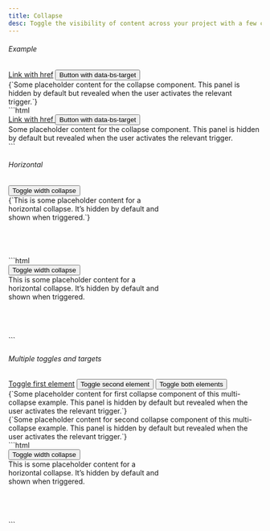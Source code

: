 ```yaml
---
title: Collapse
desc: Toggle the visibility of content across your project with a few classes and our JavaScript plugins.
---
```


###### Example

<Example>
  <div slot="preview" class='not-prose'>
    <div class="inline-flex gap-2 mb-3">
      <a class="btn btn-primary" data-bs-toggle="collapse" href="#collapseExample" role="button" aria-expanded="false" aria-controls="collapseExample">Link with href</a>
      <button class="btn btn-primary" type="button" data-bs-toggle="collapse" data-bs-target="#collapseExample" aria-expanded="false" aria-controls="collapseExample">Button with data-bs-target</button>
    </div>
    <div class="collapse" id="collapseExample">
      <div class="card card-body">
        {`Some placeholder content for the collapse component. This panel is hidden by default but revealed when the user activates the relevant trigger.`}
      </div>
    </div>
  </div>

  <div slot="code">
    ```html
    <div class="inline-flex gap-2 mb-3">
      <a class="btn btn-primary" data-bs-toggle="collapse" href="#collapseExample" role="button" aria-expanded="false" aria-controls="collapseExample">
        Link with href
      </a>
      <button class="btn btn-primary" type="button" data-bs-toggle="collapse" data-bs-target="#collapseExample" aria-expanded="false" aria-controls="collapseExample">
        Button with data-bs-target
      </button>
    </div>
    <div class="collapse" id="collapseExample">
      <div class="card card-body">
        Some placeholder content for the collapse component. This panel is hidden by default but revealed when the user activates the relevant trigger.
      </div>
    </div>
    ```
  </div>
</Example>

###### Horizontal

<Example>
  <div slot="preview" class='not-prose'>
    <div class='mb-3'>
      <button class="btn btn-primary" type="button" data-bs-toggle="collapse" data-bs-target="#collapseWidthExample" aria-expanded="false" aria-controls="collapseWidthExample">Toggle width collapse</button>
    </div>
    <div style="min-height: 120px;">
      <div class="collapse collapse-horizontal" id="collapseWidthExample">
        <div class="card card-body" style="width: 300px;">
          {`This is some placeholder content for a horizontal collapse. It’s hidden by default and shown when triggered.`}
        </div>
      </div>
    </div>
  </div>

  <div slot="code">
    ```html
    <div class='mb-3'>
      <button class="btn btn-primary" type="button" data-bs-toggle="collapse" data-bs-target="#collapseWidthExample" aria-expanded="false" aria-controls="collapseWidthExample">
        Toggle width collapse
      </button>
    </div>
    <div style="min-height: 120px;">
      <div class="collapse collapse-horizontal" id="collapseWidthExample">
        <div class="card card-body" style="width: 300px;">
          This is some placeholder content for a horizontal collapse. It’s hidden by default and shown when triggered.
        </div>
      </div>
    </div>
    ```
  </div>
</Example>

###### Multiple toggles and targets

<Example>
  <div slot="preview" class='not-prose'>
    <div class="inline-flex gap-1 mb-3">
      <a class="btn btn-primary" data-bs-toggle="collapse" href="#multiCollapseExample1" role="button" aria-expanded="false" aria-controls="multiCollapseExample1">Toggle first element</a>
      <button class="btn btn-primary" type="button" data-bs-toggle="collapse" data-bs-target="#multiCollapseExample2" aria-expanded="false" aria-controls="multiCollapseExample2">Toggle second element</button>
      <button class="btn btn-primary" type="button" data-bs-toggle="collapse" data-bs-target=".multi-collapse" aria-expanded="false" aria-controls="multiCollapseExample1 multiCollapseExample2">Toggle both elements</button>
    </div>
    <div class="grid grid-cols-2 gap-3">
      <div>
        <div class="collapse multi-collapse" id="multiCollapseExample1">
          <div class="card card-body">
            {`Some placeholder content for first collapse component of this multi-collapse example. This panel is hidden by default but revealed when the user activates the relevant trigger.`}
          </div>
        </div>
      </div>
      <div>
        <div class="collapse multi-collapse" id="multiCollapseExample2">
          <div class="card card-body">
            {`Some placeholder content for second collapse component of this multi-collapse example. This panel is hidden by default but revealed when the user activates the relevant trigger.`}
          </div>
        </div>
      </div>
    </div>
  </div>

  <div slot="code">
    ```html
    <div class='mb-3'>
      <button class="btn btn-primary" type="button" data-bs-toggle="collapse" data-bs-target="#collapseWidthExample" aria-expanded="false" aria-controls="collapseWidthExample">
        Toggle width collapse
      </button>
    </div>
    <div style="min-height: 120px;">
      <div class="collapse collapse-horizontal" id="collapseWidthExample">
        <div class="card card-body" style="width: 300px;">
          This is some placeholder content for a horizontal collapse. It’s hidden by default and shown when triggered.
        </div>
      </div>
    </div>
    ```
  </div>
</Example>
